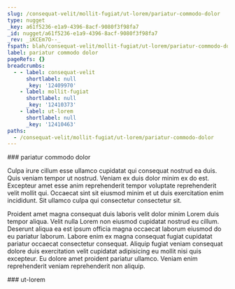 ```yaml
---
slug: /consequat-velit/mollit-fugiat/ut-lorem/pariatur-commodo-dolor
type: nugget
_key: a61f5236-e1a9-4396-8acf-9080f3f98fa7
_id: nugget/a61f5236-e1a9-4396-8acf-9080f3f98fa7
_rev: _iKCEm7O--_
fspath: blah/consequat-velit/mollit-fugiat/ut-lorem/pariatur-commodo-dolor.md
label: pariatur commodo dolor
pageRefs: {}
breadcrumbs:
  - - label: consequat-velit
      shortlabel: null
      _key: '12409970'
    - label: mollit-fugiat
      shortlabel: null
      _key: '12410373'
    - label: ut-lorem
      shortlabel: null
      _key: '12410463'
paths:
  - /consequat-velit/mollit-fugiat/ut-lorem/pariatur-commodo-dolor
---
```


<NuggetArea>
<Nugget slug="/consequat-velit/mollit-fugiat/ut-lorem/pariatur-commodo-dolor" type="nugget" _key="a61f5236-e1a9-4396-8acf-9080f3f98fa7" _id="nugget/a61f5236-e1a9-4396-8acf-9080f3f98fa7" _rev="_iKCEm7O--_" fspath="blah/consequat-velit/mollit-fugiat/ut-lorem/pariatur-commodo-dolor.md" label="pariatur commodo dolor" paths="/consequat-velit/mollit-fugiat/ut-lorem/pariatur-commodo-dolor">
<NuggetBody>
### pariatur commodo dolor

Culpa irure cillum esse ullamco cupidatat qui consequat nostrud ea duis. Quis veniam tempor ut nostrud. Veniam ex duis dolor minim ex do est. Excepteur amet esse anim reprehenderit tempor voluptate reprehenderit velit mollit qui. Occaecat sint sit eiusmod minim et ut duis exercitation enim incididunt. Sit ullamco culpa qui consectetur consectetur sit.

Proident amet magna consequat duis laboris velit dolor minim Lorem duis tempor aliqua. Velit nulla Lorem non eiusmod cupidatat nostrud eu cillum. Deserunt aliqua ea est ipsum officia magna occaecat laborum eiusmod do eu pariatur laborum. Labore enim ex magna consequat fugiat cupidatat pariatur occaecat consectetur consequat. Aliquip fugiat veniam consequat dolore duis exercitation velit cupidatat adipisicing eu mollit nisi quis excepteur. Eu dolore amet proident pariatur ullamco. Veniam enim reprehenderit veniam reprehenderit non aliquip.

</NuggetBody>
<Breadcrumbs>
<Crumbs>
<Crumb _key="12409970" label="consequat-velit" /><Crumb _key="12410373" label="mollit-fugiat" /><Crumb _key="12410463" label="ut-lorem" />
</Crumbs>
</Breadcrumbs>
</Nugget>

<NuggetsInbound>
</NuggetsInbound>
<NuggetsOutbound>
</NuggetsOutbound>
</NuggetArea>
<PassagesInbound>
<Passage direction="inbound" type="passage" _key="12410463" _id="passage/12410463" _rev="_iKCEm7K--_" label="ut-lorem" passage="ut-lorem" fspath="blah/consequat-velit/mollit-fugiat/ut-lorem" paths="/consequat-velit/mollit-fugiat/ut-lorem" slug="/consequat-velit/mollit-fugiat/ut-lorem">
<NuggetBody>
### ut-lorem

</NuggetBody>
<Breadcrumbs>
<Crumbs>
<Crumb _key="12409970" label="consequat-velit" /><Crumb _key="12410373" label="mollit-fugiat" />
</Crumbs>
</Breadcrumbs>
</Passage>

</PassagesInbound>
<PassagesOutbound>
</PassagesOutbound>